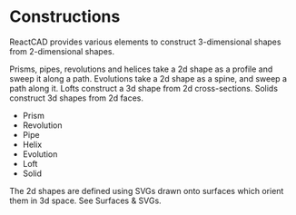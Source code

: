 
<Meta title="Reference/Constructions/Introduction" />

# Constructions

ReactCAD provides various elements to construct 3-dimensional shapes from 2-dimensional shapes.

Prisms, pipes, revolutions and helices take a 2d shape as a profile and sweep it along a path. Evolutions take a 2d shape as a spine, and sweep a path along it. Lofts construct a 3d shape from 2d cross-sections. Solids construct 3d shapes from 2d faces.

- <Link to="reference-constructions--prism">Prism</Link>
- <Link to="reference-constructions--revolution">Revolution</Link>
- <Link to="reference-constructions--pipe">Pipe</Link>
- <Link to="reference-constructions--helix">Helix</Link>
- <Link to="reference-constructions--evolution">Evolution</Link>
- <Link to="reference-constructions--loft">Loft</Link>
- <Link to="reference-constructions--solid">Solid</Link>

The 2d shapes are defined using SVGs drawn onto surfaces which orient them in 3d space. See <Link to="reference-surfaces-svgs--introduction">Surfaces & SVGs</Link>.
